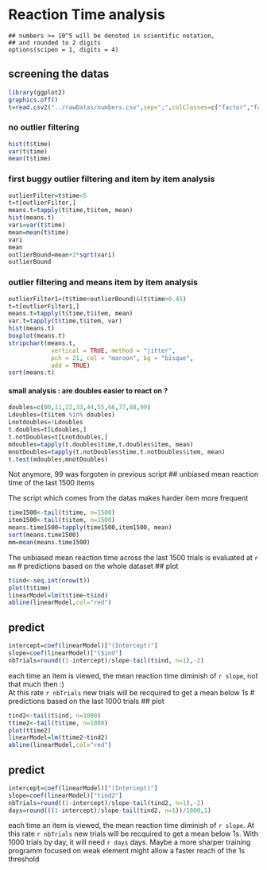 Reaction Time analysis
========================================================
```rsetup
## numbers >= 10^5 will be denoted in scientific notation,
## and rounded to 2 digits
options(scipen = 1, digits = 4)
```
## screening the datas
```r
library(ggplot2)
graphics.off()
t=read.csv2("../rawDatas/numbers.csv",sep=";",colClasses=c("factor","factor","numeric","factor","numeric","factor"),dec=".")
```
### no outlier filtering
```r
hist(t$time)
var(t$time)
mean(t$time)
```
### first buggy outlier filtering and item by item analysis
```r
outlierFilter=t$time<5
t=t[outlierFilter,]
means.t=tapply(t$time,t$item, mean)
hist(means.t)
vari=var(t$time)
mean=mean(t$time)
vari
mean
outlierBound=mean+2*sqrt(vari)
outlierBound
```
### outlier filtering and means item by item analysis
```r
outlierFilter1=(t$time<outlierBound)&(t$time>0.45)
t=t[outlierFilter1,]
means.t=tapply(t$time,t$item, mean)
var.t=tapply(t$time,t$item, var)
hist(means.t)
boxplot(means.t)
stripchart(means.t, 
            vertical = TRUE, method = "jitter", 
            pch = 21, col = "maroon", bg = "bisque", 
            add = TRUE) 
sort(means.t)
```
#### small analysis : are doubles easier to react on ?
```r
doubles=c(00,11,22,33,44,55,66,77,88,99)
Ldoubles=(t$item %in% doubles)
Lnotdoubles=!Ldoubles
t.doubles=t[Ldoubles,]
t.notDoubles=t[Lnotdoubles,]
mdoubles=tapply(t.doubles$time,t.doubles$item, mean)
mnotDoubles=tapply(t.notDoubles$time,t.notDoubles$item, mean)
t.test(mdoubles,mnotDoubles)
```
Not anymore, 99 was forgoten in previous script
## unbiased mean reaction time of the last 1500 items

The script which comes from the datas makes harder item more frequent
```r
time1500<-tail(t$time, n=1500)
item1500<-tail(t$item, n=1500)
means.time1500=tapply(time1500,item1500, mean)
sort(means.time1500)
mm=mean(means.time1500)
```
The unbiased mean reaction time across the last 1500 trials is evaluated at `r mm`
# predictions based on the whole dataset
## plot
```r
t$ind<-seq.int(nrow(t))
plot(t$time)
linearModel=lm(t$time~t$ind)
abline(linearModel,col="red")
```
## predict
```r
intercept=coef(linearModel)["(Intercept)"]
slope=coef(linearModel)["t$ind"]
nbTrials=round((1-intercept)/slope-tail(t$ind, n=1),-2)
```
each time an item is viewed, the mean reaction time diminish of `r slope`, not that much then :)   
At this rate `r nbTrials` new trials will be recquired to get a mean below 1s
# predictions based on the last 1000 trials
## plot
```r
tind2<-tail(t$ind, n=1000)
ttime2<-tail(t$time, n=1000)
plot(ttime2)
linearModel=lm(ttime2~tind2)
abline(linearModel,col="red")
```
## predict
```r
intercept=coef(linearModel)["(Intercept)"]
slope=coef(linearModel)["tind2"]
nbTrials=round((1-intercept)/slope-tail(tind2, n=1),-2)
days=round(((1-intercept)/slope-tail(tind2, n=1))/1000,1)
```
each time an item is viewed, the mean reaction time diminish of `r slope`.
At this rate `r nbTrials` new trials will be recquired to get a mean below 1s. With 1000 trials by day, it will need `r days` days. Maybe a more sharper training programm focused on weak element might allow a faster reach of the 1s threshold
